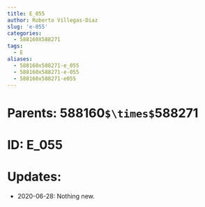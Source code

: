 ```yaml
---
title: E_055
author: Roberto Villegas-Diaz
slug: 'e-055'
categories:
  - 588160X588271
tags:
  - E
aliases:
  - 588160x588271-e_055
  - 588160x588271-e-055
  - 588160x588271-e055
---
```


# **Parents**: 588160`$\times$`588271
# **ID**: E_055
# **Updates**: 
 - 2020-06-28: Nothing new.
